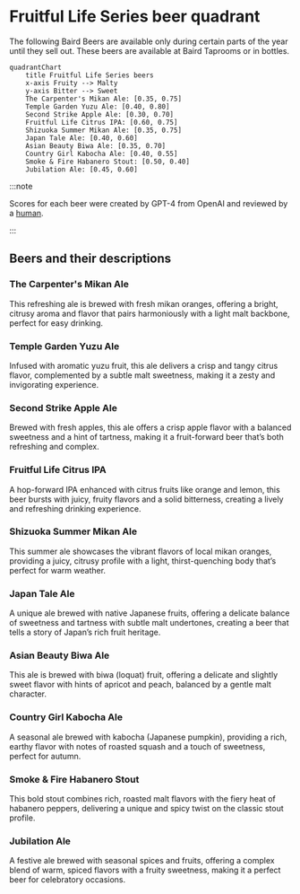 # Fruitful Life Series beer quadrant

The following Baird Beers are available only during certain parts of the year until they sell out. These beers are available at Baird Taprooms or in bottles.

```mermaid
quadrantChart
    title Fruitful Life Series beers
    x-axis Fruity --> Malty
    y-axis Bitter --> Sweet
    The Carpenter's Mikan Ale: [0.35, 0.75]
    Temple Garden Yuzu Ale: [0.40, 0.80]
    Second Strike Apple Ale: [0.30, 0.70]
    Fruitful Life Citrus IPA: [0.60, 0.75]
    Shizuoka Summer Mikan Ale: [0.35, 0.75]
    Japan Tale Ale: [0.40, 0.60]
    Asian Beauty Biwa Ale: [0.35, 0.70]
    Country Girl Kabocha Ale: [0.40, 0.55]
    Smoke & Fire Habanero Stout: [0.50, 0.40]
    Jubilation Ale: [0.45, 0.60]
```

:::note

Scores for each beer were created by GPT-4 from OpenAI and reviewed by a [human](https://github.com/josh-wong).

:::

## Beers and their descriptions

### The Carpenter's Mikan Ale

This refreshing ale is brewed with fresh mikan oranges, offering a bright, citrusy aroma and flavor that pairs harmoniously with a light malt backbone, perfect for easy drinking.

### Temple Garden Yuzu Ale

Infused with aromatic yuzu fruit, this ale delivers a crisp and tangy citrus flavor, complemented by a subtle malt sweetness, making it a zesty and invigorating experience.

### Second Strike Apple Ale

Brewed with fresh apples, this ale offers a crisp apple flavor with a balanced sweetness and a hint of tartness, making it a fruit-forward beer that’s both refreshing and complex.

### Fruitful Life Citrus IPA

A hop-forward IPA enhanced with citrus fruits like orange and lemon, this beer bursts with juicy, fruity flavors and a solid bitterness, creating a lively and refreshing drinking experience.

### Shizuoka Summer Mikan Ale

This summer ale showcases the vibrant flavors of local mikan oranges, providing a juicy, citrusy profile with a light, thirst-quenching body that’s perfect for warm weather.

### Japan Tale Ale

A unique ale brewed with native Japanese fruits, offering a delicate balance of sweetness and tartness with subtle malt undertones, creating a beer that tells a story of Japan’s rich fruit heritage.

### Asian Beauty Biwa Ale

This ale is brewed with biwa (loquat) fruit, offering a delicate and slightly sweet flavor with hints of apricot and peach, balanced by a gentle malt character.

### Country Girl Kabocha Ale

A seasonal ale brewed with kabocha (Japanese pumpkin), providing a rich, earthy flavor with notes of roasted squash and a touch of sweetness, perfect for autumn.

### Smoke & Fire Habanero Stout

This bold stout combines rich, roasted malt flavors with the fiery heat of habanero peppers, delivering a unique and spicy twist on the classic stout profile.

### Jubilation Ale

A festive ale brewed with seasonal spices and fruits, offering a complex blend of warm, spiced flavors with a fruity sweetness, making it a perfect beer for celebratory occasions.
